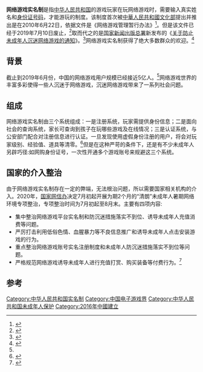 {{Refimprove|time=2021-05-14T08:55:42+00:00}}
'''网络游戏实名制'''是指[[中华人民共和国|中华人民共和国]]的游戏玩家在玩网络游戏时，需要输入真实姓名和[[中华人民共和国公民身份号码|身份证号码]]，才能游玩的制度。该制度首次被[[中華人民共和國文化部|中華人民共和國文化部]]提出并推出是在2010年6月22日，依据文件是《网络游戏管理暂行办法》<ref>{{cite news |title=网游实名制被指鸡肋：未成年人可网购身份证 |url=https://tech.qq.com/a/20100726/000291.htm |publisher=南方网 |accessdate=2020-08-03 |archive-date=2010-08-14 |archive-url=https://web.archive.org/web/20100814181118/http://tech.qq.com/a/20100726/000291.htm |dead-url=no }}</ref>。但是该文件已经于2019年7月10日废止，<ref>{{Cite web|title=文化和旅游部关于废止《网络游戏管理暂行办法》和《旅游发展规划管理办法》的决定-中华人民共和国文化和旅游部|url=http://zwgk.mct.gov.cn/auto255/201909/t20190902_846033.html?keywords=%E7%BD%91%E7%BB%9C%E6%B8%B8%E6%88%8F|accessdate=2020-08-03|author=|date=2019-07-10|format=|publisher=|language=}}{{Dead link}}</ref>取而代之的是[[国家新闻出版总署|国家新闻出版总署]]新发布的《[[國家新聞出版署關於進一步嚴格管理_切實防止未成年人沉迷網絡遊戲的通知|关于防止未成年人沉迷网络游戏的通知]]》。<ref name=":0">{{Cite web|title=让“防沉迷”要求落地见效--人民健康网--人民网|url=http://health.people.com.cn/n1/2019/1123/c14739-31470678.html|accessdate=2020-08-03|author=|date=2019-11-23|format=|publisher=|language=}}</ref>网络游戏实名制获得了绝大多数群众的欢迎。<ref>{{Cite web|title=防止未成年人沉迷网游 实名制不能只在注册时设门槛--传媒--人民网|url=http://media.people.com.cn/n1/2018/1218/c40606-30472282.html|accessdate=2020-08-03|author=|date=2018-12-18|format=|publisher=|language=|archive-date=2018-12-18|archive-url=https://web.archive.org/web/20181218063936/http://media.people.com.cn/n1/2018/1218/c40606-30472282.html|dead-url=no}}</ref>

== 背景 ==
截止到2019年6月份，中国的网络游戏用户规模已经接近5亿人。<ref name=":0" />网络游戏世界的丰富多彩使得一些人沉迷于网络游戏，沉迷网络游戏带来了一系列社会问题。

== 组成 ==
网络游戏实名制由三个系统组成：一是注册系统，玩家需提供身份信息；二是面向社会的查询系统，家长可查询到孩子在玩哪些游戏及在线情况；三是认证系统，与公安部门配合对注册信息进行认证。一旦发现使用虚假身份注册的用户，将会对玩家级别、经验值、道具等清零。<ref>{{Cite web|title=我市将启用网络游戏实名制-周口日报|url=http://www.zhld.com/zkrb/html/2011-10/24/content_187454.htm|accessdate=2020-08-03|author=|date=|format=|publisher=|language=}}</ref>但是在这种严苛的条件下，还是有不少未成年人另辟巧径:如网购身份证号，一次性开通多个游戏账号来规避这三个系统。

== 国家的介入整治 ==
由于网络游戏实名制存在一定的弊端，无法根治问题，所以需要国家相关机构的介入。2020年，[[国家网信办|国家网信办]]决定7月初起开展为期2个月的“清朗”未成年人暑期网络环境专项整治，专项整治时间为7月初起至8月末。主要有四项内容:

* 集中整治网络游戏平台实名制和防沉迷措施落实不到位、诱导未成年人充值消费等问题。
* 严厉打击利用低俗色情、血腥暴力等不良信息推广和诱导未成年人点击安装游戏的行为。
* 重点整治网络游戏账号实名注册制度和未成年人防沉迷措施落实不到位等问题。
* 严格规范网络游戏诱导未成年人进行充值打赏、购买装备等付费行为。<ref>{{Cite web|title=关于开展2020“清朗”未成年人暑期网络环境专项整治的通知-中共中央网络安全和信息化委员会办公室|url=http://www.cac.gov.cn/2020-07/13/c_1596175859026231.htm|accessdate=2020-08-03|author=|date=|format=|publisher=|language=|archive-date=2020-08-13|archive-url=https://web.archive.org/web/20200813203915/http://www.cac.gov.cn/2020-07/13/c_1596175859026231.htm|dead-url=no}}</ref>

== 参考 ==
{{reflist}}

{{电子游戏争议}}

[[Category:中华人民共和国实名制|Category:中华人民共和国实名制]]
[[Category:中国电子游戏界|Category:中国电子游戏界]]
[[Category:中华人民共和国未成年人保护|Category:中华人民共和国未成年人保护]]
[[Category:2016年中國建立|Category:2016年中國建立]]